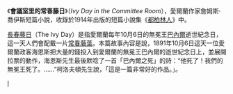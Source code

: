 《'''會議室里的常春藤日'''》（''Ivy Day in the Committee Room''），愛爾蘭作家詹姆斯·喬伊斯短篇小說，收錄於1914年出版的短篇小說集《[[都柏林人|都柏林人]]》中。

[[長春藤日|長春藤日]]（The Ivy Day）是指愛爾蘭每年10月6日的無冕王[[查爾斯·史都華·巴奈爾|巴內爾]]逝世紀念日，這一天人們會配戴一片[[常春藤葉|常春藤葉]]。本篇故事內容是說，1891年10月6日這天一位愛爾蘭政客海恩斯把大量的錢投入到愛爾蘭的無冕王巴內爾的逝世紀念日上，並展開拉票的動作，海恩斯先生最後默唸了一首「巴內爾之死」的詩：“他死了！我們的無冕王死了。……”柯洛夫頓先生說，「這是一篇非常好的作品。」。

{{都柏林人}}

[[Category:愛爾蘭小說|I]]